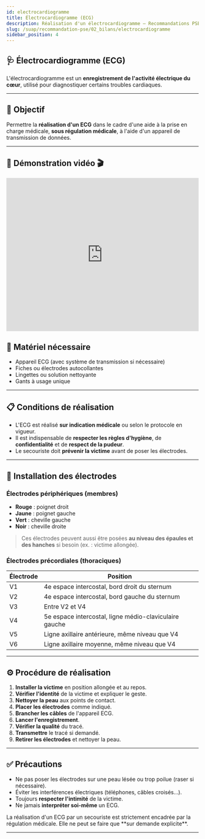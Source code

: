 ```yaml
---
id: electrocardiogramme
title: Électrocardiogramme (ECG)
description: Réalisation d'un électrocardiogramme – Recommandations PSE2
slug: /suap/recommandation-pse/02_bilans/electrocardiogramme
sidebar_position: 4
---
```



## 🩺 Électrocardiogramme (ECG)

L'électrocardiogramme est un **enregistrement de l'activité électrique du cœur**, utilisé pour diagnostiquer certains troubles cardiaques.

---

## 🎯 Objectif

Permettre la **réalisation d'un ECG** dans le cadre d'une aide à la prise en charge médicale, **sous régulation médicale**, à l'aide d'un appareil de transmission de données.

---

## 🎥 Démonstration vidéo 🎬

<iframe width="100%" height="400" src="https://www.youtube.com/embed/ry7vLk_L1Sw?start=82" title="Démonstration ECG - placement des électrodes" frameborder="0" allowfullscreen></iframe>


## 🧰 Matériel nécessaire

- Appareil ECG (avec système de transmission si nécessaire)
- Fiches ou électrodes autocollantes
- Lingettes ou solution nettoyante
- Gants à usage unique

---

## 📋 Conditions de réalisation

- L'ECG est réalisé **sur indication médicale** ou selon le protocole en vigueur.
- Il est indispensable de **respecter les règles d'hygiène**, de **confidentialité** et de **respect de la pudeur**.
- Le secouriste doit **prévenir la victime** avant de poser les électrodes.

---

## 🔌 Installation des électrodes

### Électrodes périphériques (membres)

- **Rouge** : poignet droit
- **Jaune** : poignet gauche
- **Vert** : cheville gauche
- **Noir** : cheville droite

> Ces électrodes peuvent aussi être posées **au niveau des épaules et des hanches** si besoin (ex. : victime allongée).

### Électrodes précordiales (thoraciques)

| Électrode | Position |
|-----------|----------|
| V1 | 4e espace intercostal, bord droit du sternum |
| V2 | 4e espace intercostal, bord gauche du sternum |
| V3 | Entre V2 et V4 |
| V4 | 5e espace intercostal, ligne médio-claviculaire gauche |
| V5 | Ligne axillaire antérieure, même niveau que V4 |
| V6 | Ligne axillaire moyenne, même niveau que V4 |

---

## ⚙️ Procédure de réalisation

1. **Installer la victime** en position allongée et au repos.
2. **Vérifier l'identité** de la victime et expliquer le geste.
3. **Nettoyer la peau** aux points de contact.
4. **Placer les électrodes** comme indiqué.
5. **Brancher les câbles** de l'appareil ECG.
6. **Lancer l'enregistrement**.
7. **Vérifier la qualité** du tracé.
8. **Transmettre** le tracé si demandé.
9. **Retirer les électrodes** et nettoyer la peau.

---

## ✅ Précautions

- Ne pas poser les électrodes sur une peau lésée ou trop poilue (raser si nécessaire).
- Éviter les interférences électriques (téléphones, câbles croisés…).
- Toujours **respecter l'intimité** de la victime.
- Ne jamais **interpréter soi-même** un ECG.

<Admonition type="caution" title="Important">
La réalisation d'un ECG par un secouriste est strictement encadrée par la régulation médicale. Elle ne peut se faire que **sur demande explicite**.
</Admonition>

---

